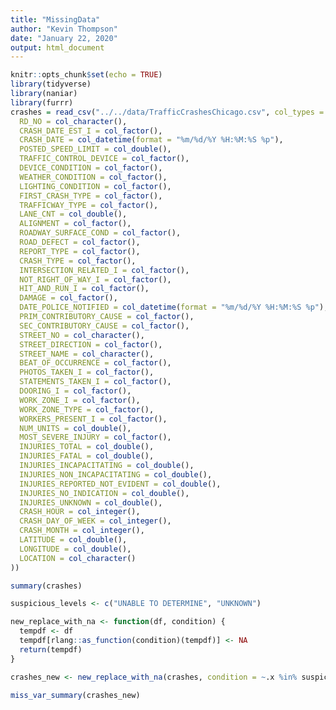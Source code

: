 ```yaml
---
title: "MissingData"
author: "Kevin Thompson"
date: "January 22, 2020"
output: html_document
---
```


```r
knitr::opts_chunk$set(echo = TRUE)
library(tidyverse)
library(naniar)
library(furrr)
crashes = read_csv("../../data/TrafficCrashesChicago.csv", col_types = cols(
  RD_NO = col_character(),
  CRASH_DATE_EST_I = col_factor(),
  CRASH_DATE = col_datetime(format = "%m/%d/%Y %H:%M:%S %p"),
  POSTED_SPEED_LIMIT = col_double(),
  TRAFFIC_CONTROL_DEVICE = col_factor(),
  DEVICE_CONDITION = col_factor(),
  WEATHER_CONDITION = col_factor(),
  LIGHTING_CONDITION = col_factor(),
  FIRST_CRASH_TYPE = col_factor(),
  TRAFFICWAY_TYPE = col_factor(),
  LANE_CNT = col_double(),
  ALIGNMENT = col_factor(),
  ROADWAY_SURFACE_COND = col_factor(),
  ROAD_DEFECT = col_factor(),
  REPORT_TYPE = col_factor(),
  CRASH_TYPE = col_factor(),
  INTERSECTION_RELATED_I = col_factor(),
  NOT_RIGHT_OF_WAY_I = col_factor(),
  HIT_AND_RUN_I = col_factor(),
  DAMAGE = col_factor(),
  DATE_POLICE_NOTIFIED = col_datetime(format = "%m/%d/%Y %H:%M:%S %p"),
  PRIM_CONTRIBUTORY_CAUSE = col_factor(),
  SEC_CONTRIBUTORY_CAUSE = col_factor(),
  STREET_NO = col_character(),
  STREET_DIRECTION = col_factor(),
  STREET_NAME = col_character(),
  BEAT_OF_OCCURRENCE = col_factor(),
  PHOTOS_TAKEN_I = col_factor(),
  STATEMENTS_TAKEN_I = col_factor(),
  DOORING_I = col_factor(),
  WORK_ZONE_I = col_factor(),
  WORK_ZONE_TYPE = col_factor(),
  WORKERS_PRESENT_I = col_factor(),
  NUM_UNITS = col_double(),
  MOST_SEVERE_INJURY = col_factor(),
  INJURIES_TOTAL = col_double(),
  INJURIES_FATAL = col_double(),
  INJURIES_INCAPACITATING = col_double(),
  INJURIES_NON_INCAPACITATING = col_double(),
  INJURIES_REPORTED_NOT_EVIDENT = col_double(),
  INJURIES_NO_INDICATION = col_double(),
  INJURIES_UNKNOWN = col_double(),
  CRASH_HOUR = col_integer(),
  CRASH_DAY_OF_WEEK = col_integer(),
  CRASH_MONTH = col_integer(),
  LATITUDE = col_double(),
  LONGITUDE = col_double(),
  LOCATION = col_character()
))

```


```r
summary(crashes)
```

```r
suspicious_levels <- c("UNABLE TO DETERMINE", "UNKNOWN")

new_replace_with_na <- function(df, condition) {
  tempdf <- df
  tempdf[rlang::as_function(condition)(tempdf)] <- NA
  return(tempdf)
}

crashes_new <- new_replace_with_na(crashes, condition = ~.x %in% suspicious_levels)

```


```r
miss_var_summary(crashes_new)
```

